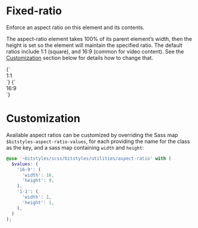 
<Meta title="Utilities/aspect-ratio" />

# Fixed-ratio

Enforce an aspect ratio on this element and its contents.

The aspect-ratio element takes 100% of its parent element’s width, then the height is set so the element will maintain the specified ratio. The default ratios include 1:1 (square), and 16:9 (common for video content). See the [Customization](#customization) section below for details how to change that.

<Canvas>
  <Story name="aspect-ratio-1-1">
    {`
      <div class="u-aspect-ratio-1-1 u-bg-brand-2 u-relative" style="min-width:10rem">
        <div class="u-absolute-center u-text-center">1:1</div>
      </div>
    `}
  </Story>
  <Story name="aspect-ratio-16-9">
    {`
      <div class="u-aspect-ratio-16-9 u-bg-brand-2 u-relative" style="min-width:10rem">
        <div class="u-absolute-center u-text-center">16:9</div>
      </div>
    `}
  </Story>
</Canvas>

# Customization

Available aspect ratios can be customized by overriding the Sass map `$bitstyles-aspect-ratio-values`, for each providing the name for the class as the key, and a sass map containing `width` and `height`:

```scss
@use '~bitstyles/scss/bitstyles/utilities/aspect-ratio' with (
  $values: (
    '16-9': (
      'width': 16,
      'height': 9,
    ),
    '1-1': (
      'width': 1,
      'height': 1,
    ),
  )
);
```
